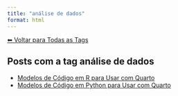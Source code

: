 ```yaml
---
title: "análise de dados"
format: html
---
```


[⬅ Voltar para Todas as Tags](../tags.qmd)

## Posts com a tag **análise de dados**

- [Modelos de Código em R para Usar com Quarto](/posts/programacao/modelos-r-quarto.html)
- [Modelos de Código em Python para Usar com Quarto](/posts/programacao/modelos-python-quarto.html)
